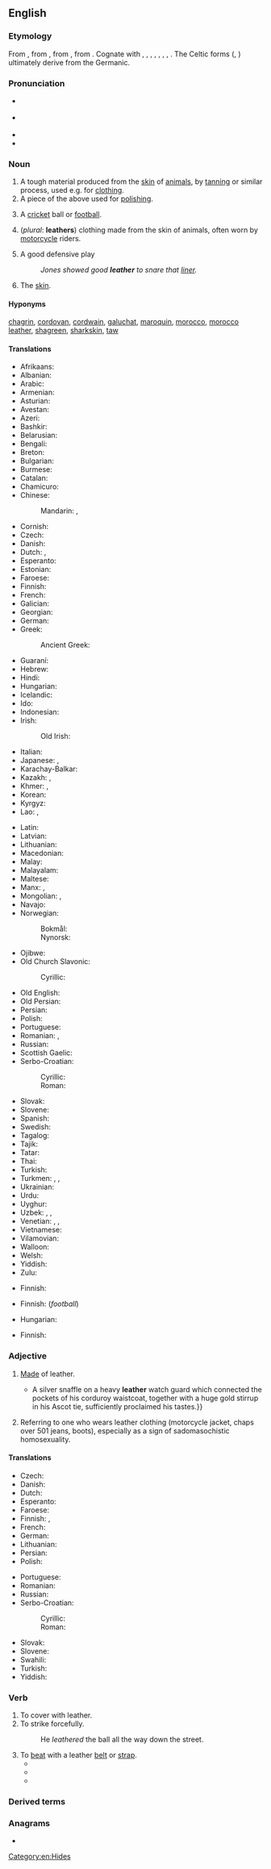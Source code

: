 ==English==
{{wikipedia}}

===Etymology===
From {{inh|en|enm|lether}}, from {{inh|en|ang|leþer||leather}}, from {{inh|en|gem-pro|*leþrą||leather}}, from {{inh|en|ine-pro|*létrom||leather}}. Cognate with {{cog|fy|leare||leather}}, {{cog|nds|Ledder||leather}}, {{cog|nl|leder}}, {{m|nl|leer||leather}}, {{cog|de|Leder||leather}}, {{cog|da|læder||leather}}, {{cog|sv|läder||leather}}, {{cog|is|leður||leather}}. The Celtic forms ({{cog|cy|lledr}}, {{cog|sga|lethar}}) ultimately derive from the Germanic.

===Pronunciation===
* {{a|RP}} {{IPA|/ˈlɛðə/|lang=en}}
* {{a|GA}} {{IPA|/ˈlɛðɚ/|lang=en}}
* {{audio|en-us-leather.ogg|Audio (US)|lang=en}}
* {{rhymes|ɛðə(ɹ)|lang=en}}

===Noun===
{{en-noun|~}}

# A tough material produced from the [[skin]] of [[animal]]s, by [[tan]]ning or similar process, used e.g. for [[clothing]].
# A piece of the above used for [[polish]]ing.
# {{lb|en|colloquial}} A [[cricket]] ball or [[football]].
# (''plural'': '''leathers''') clothing made from the skin of animals, often worn by [[motorcycle]] riders.
# {{lb|en|baseball}} A good defensive play
#: ''Jones showed good '''leather''' to snare that [[liner]].''
# {{lb|en|dated|humorous}} The [[skin]].

====Hyponyms====
{{sense|types of leather}} [[chagrin]], [[cordovan]], [[cordwain]], [[galuchat]], [[maroquin]], [[morocco]], [[morocco leather]], [[shagreen]], [[sharkskin]], [[taw]]

====Translations====
{{trans-top|material produced by tanning animal skin}}
* Afrikaans: {{t|af|leer}}
* Albanian: {{t+|sq|lëkurë|f}}
* Arabic: {{t|ar|جِلْد|m}}
* Armenian: {{t+|hy|կաշի}}
* Asturian: {{t|ast|cueru|m}}
* Avestan: {{t|ae|𐬗𐬀𐬭𐬆𐬨𐬀𐬥-}}
* Azeri: {{t+|az|dəri}}
* Bashkir: {{t|ba|күн|sc=Cyrl}}
* Belarusian: {{t|be|ску́ра|f|sc=Cyrl}}
* Bengali: {{t|bn|চামড়া|tr=camŗa|sc=Beng}}
* Breton: {{t+|br|lêr|m}}
* Bulgarian: {{t+|bg|ко́жа|f|sc=Cyrl}}
* Burmese: {{t+|my|သားရေ|sc=Mymr}}
* Catalan: {{t+|ca|cuir|m}}
* Chamicuro: {{t|ccc|shama}}
* Chinese:
*: Mandarin: {{t+|cmn|皮革|tr=pígé|sc=Hani}}, {{t+|cmn|皮|tr=pí|sc=Hani}}
* Cornish: {{t|kw|ledher|m}}
* Czech: {{t+|cs|kůže|f}}
* Danish: {{t+|da|læder|n}}
* Dutch: {{t+|nl|leer|n}}, {{t+|nl|leder|n}} {{qualifier|formal}}
* Esperanto: {{t|eo|ledo}}
* Estonian: {{t+|et|nahk}}
* Faroese: {{t|fo|leður|n}}
* Finnish: {{t+|fi|nahka}}
* French: {{t+|fr|cuir|m}}
* Galician: {{t+|gl|coiro|m}}
* Georgian: {{t|ka|ტყავი|sc=Geor}}
* German: {{t+|de|Leder|n}}
* Greek: {{t+|el|δέρμα|n|sc=Grek}}
*: Ancient Greek: {{t|grc|βύρσα|f|sc=polytonic}}
* Guaraní: {{t|gn|pire}}
* Hebrew: {{t+|he|עוֹר|tr=or|sc=Hebr}}
* Hindi: {{t+|hi|चमड़ा|f}}
* Hungarian: {{t+|hu|bőr}}
* Icelandic: {{t+|is|leður|n}}
* Ido: {{t+|io|ledro}}
* Indonesian: {{t+|id|kulit}}
* Irish: {{t|ga|leathar|m}}
*: Old Irish: {{t|sga|lethar}}
* Italian: {{t+|it|cuoio|m}}
* Japanese: {{t+|ja|皮革|tr=ひかく, hikaku|sc=Jpan}}, {{t+|ja|革|tr=かわ, kawa|sc=Jpan}}
* Karachay-Balkar: {{t|krc|тери|sc=Cyrl}}
* Kazakh: {{t+|kk|тері|sc=Cyrl}}, {{t|kk|көн|sc=Cyrl}}
* Khmer: {{t+|km|ស្បែក|tr=sbaek|sc=Khmr}}, {{t|km|ស្បែកសត្វ|tr=sbaek sat|sc=Khmr}}
* Korean: {{t+|ko|가죽}}
* Kyrgyz: {{t+|ky|тери|sc=Cyrl}}
* Lao: {{t|lo|ຫນັງ|sc=Laoo}}, {{t+|lo|ໜັງສັດ|sc=Laoo}}
{{trans-mid}}
* Latin: {{t|la|cutis|f}}
* Latvian: {{t+|lv|āda|f}}
* Lithuanian: {{t+|lt|oda|f}}
* Macedonian: {{t|mk|ко́жа|f|sc=Cyrl}}
* Malay: {{t|ms|kulit}}
* Malayalam: {{t|ml|തോല്‍}}
* Maltese: {{t|mt|ġilda|f}}
* Manx: {{t|gv|lhiare}}, {{t|gv|liare}}
* Mongolian: {{t+|mn|савхи|sc=Cyrl}}, {{t+|mn|арьс|sc=Cyrl}}
* Navajo: {{t|nv|akał}}
* Norwegian:
*: Bokmål: {{t|nb|lær|n}}
*: Nynorsk: {{t|nn|lêr|n}}
* Ojibwe: {{t|oj|bashkwegin}}
* Old Church Slavonic:
*: Cyrillic: {{t|cu|кожа|f|sc=Cyrs}}
* Old English: {{t|ang|leþer|n}}
* Old Persian: {{t|peo|čarman-|sc=Xpeo}}
* Persian: {{t+|fa|چرم|tr=čarm}}
* Polish: {{t+|pl|skóra|f}}
* Portuguese: {{t+|pt|couro|m}}
* Romanian: {{t+|ro|piele|f}}, {{t|ro|piele de animal|f}}
* Russian: {{t+|ru|ко́жа|f}}
* Scottish Gaelic: {{t|gd|leathar|m}}
* Serbo-Croatian:
*: Cyrillic: {{t|sh|кожа|f}}
*: Roman: {{t+|sh|koža|f}}
* Slovak: {{t+|sk|koža|f}}
* Slovene: {{t+|sl|usnje|n}}
* Spanish: {{t+|es|cuero|m}}
* Swedish: {{t+|sv|läder|n}}
* Tagalog: {{t|tl|katad}}
* Tajik: {{t|tg|чарм|sc=Cyrl}}
* Tatar: {{t+|tt|күн|sc=Cyrl}}
* Thai: {{t+|th|หนัง|tr=năng}}
* Turkish: {{t+|tr|deri}}
* Turkmen: {{t|tk|deri}}, {{t|tk|gön}}, {{t|tk|gaýyş}}
* Ukrainian: {{t|uk|шкі́ра|f|sc=Cyrl}}
* Urdu: {{t|ur|چمڑا|f|tr=camṛā|sc=ur-Arab}}
* Uyghur: {{t|ug|تېرە|sc=ug-Arab}}
* Uzbek: {{t+|uz|charm}}, {{t+|uz|teri}}, {{t+|uz|koʻn}}
* Venetian: {{t+|vec|curame|m}}, {{t+|vec|curam|m}}, {{t|vec|corame|m}}
* Vietnamese: {{t+|vi|da thuộc}}
* Vilamovian: {{t|wym|łaoder|n}}
* Walloon: {{t+|wa|cur|m}}
* Welsh: {{t+|cy|lledr|m}}
* Yiddish: {{t|yi|לעדער|sc=Hebr}}
* Zulu: {{t+|zu|isikhumba|c7|c8}}
{{trans-bottom}}

{{trans-top|piece of leather used for polishing}}
* Finnish: {{t+|fi|säämiskä}}
{{trans-mid}}
{{trans-bottom}}

{{trans-top|colloquial: cricket ball or football}}
* Finnish: {{t+|fi|nahkakuula}} (''football'')
{{trans-mid}}
* Hungarian: {{t+|hu|bőr}}
{{trans-bottom}}

{{trans-top|leather clothing}}
* Finnish: {{t|fi|nahkavaatteet}}
{{trans-mid}}
{{trans-bottom}}

{{trans-top|baseball: good defensive play}}
{{trans-mid}}
{{trans-bottom}}

===Adjective===
{{en-adj|-}}

# [[made|Made]] of leather.
#* {{quote-book|year=1898|author={{w|Winston Churchill (novelist)|Winston Churchill}}
|title={{w|The Celebrity}}|chapter=2
|passage=Sunning himself on the board steps, I saw for the first time Mr. Farquhar Fenelon Cooke.{{...}}A silver snaffle on a heavy '''leather''' watch guard which connected the pockets of his corduroy waistcoat, together with a huge gold stirrup in his Ascot tie, sufficiently proclaimed his tastes.}}
# Referring to one who wears leather clothing (motorcycle jacket, chaps over 501 jeans, boots), especially as a sign of sadomasochistic homosexuality.

====Translations====
{{trans-top|made of leather}}
* Czech: {{t+|cs|kožený}}
* Danish: {{t|da|læder-}}
* Dutch: {{t+|nl|leren}}
* Esperanto: {{t+|eo|leda}}
* Faroese: {{t|fo|leður-}}
* Finnish: {{t+|fi|nahka|alt=nahka-}}, {{t+|fi|nahkainen}}
* French: {{t|fr|de cuir}}
* German: {{t+|de|ledern}}
* Lithuanian: {{t|lt|odinis}}
* Persian: {{t+|fa|چرمی|tr=charmi}}
* Polish: {{t+|pl|skórzany}}
{{trans-mid}}
* Portuguese: {{t|pt|[[de]] [[couro]]}}
* Romanian: {{qualifier|fabricat}} {{t+check|ro|piele|alt=din piele}} <!-- was "din [[piele]]" - assumed inflected form or vocalised spelling; please verify if linking is acceptable. see [[User:Kephir/gadgets/xte#Translation_fixing]] -->
* Russian: {{t+|ru|ко́жаный}}
* Serbo-Croatian:
*: Cyrillic: {{t|sh|кожни|m}}
*: Roman: {{t+|sh|kožni|m}}
* Slovak: {{t|sk|kožený}}
* Slovene: {{t|sl|usnjen}}
* Swahili: {{t|sw|a ngozi|alt=-a ngozi}}
* Turkish: {{t+|tr|deri}}
* Yiddish: {{t|yi|לעדערן}}
{{trans-bottom}}

===Verb===
{{en-verb}}

# To cover with leather.
# To strike forcefully.
#: He ''leathered'' the ball all the way down the street.
# To [[beat]] with a leather [[belt]] or [[strap]].
#* {{quote-book|year=1806|title=The New Annual Register|author=Andrew Kippis|passage=My father was very angry with me— -he took and '''leathered''' ( beat) me, because I ran away from my school ; for I did run away from my school ; he took and tied me up on a Sunday morning, '''leathered''' me a Friday night, and Saturday night : I was stripped naked when he '''leathered''' me on Friday night, and Saturday; my father told me to strip myself, and he '''leathered''' me, it was with a whip; but I do not know where he got the whip; he tied me with my arms extended so -- (spreading out her arms to their extremity, as if they were to be nailed upon a cross) -- My legs were tied too -- I was at the bottom of the dresser.}}
#* {{quote-book|year=2005|title=Betrayed|author=H. Salisbury|page=4|ISBN=0595341055|passage=My father was furious with me and reached for the strap. He brutally '''leathered''' me with it before sending me to bed for the night.}}
#* {{quote-book|year=2011|title=Agnes Owens: The Complete Novellas|author=Agnes Owens|ISBN=0857901397|passage=Anyway, bums were always on view in our family, getting '''leathered''' with a heavy belt.}}

===Derived terms===
{{der3|title=Terms derived from the adjective, noun, or verb ''leather''|lang=en
|hell-for-leather
|leatherback
|leatherette
|leatherhead
|leatherjacket<!--a type of fish-->
|leather jacket<!--a jacket made of leather-->
|leather-lunged
|leathern
|leathery
|slap leather
|stirrup leather <!-- the strap which hangs the stirrup from the saddle -->
|wash-leather
}}

===Anagrams===
* {{anagrams|en|Tar Heel|Tarheel|haltere|lethera}}

[[Category:en:Hides]]